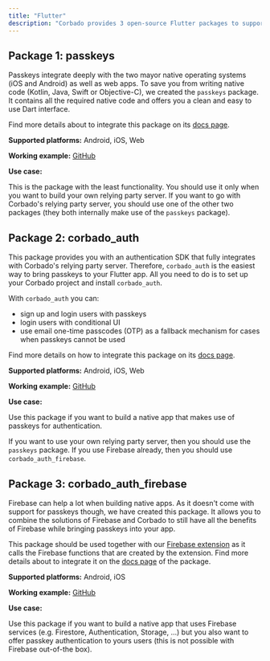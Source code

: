 ```yaml
---
title: "Flutter"
description: "Corbado provides 3 open-source Flutter packages to support different use cases when building a native app."
---
```


## Package 1: passkeys

Passkeys integrate deeply with the two mayor native operating systems (iOS and Android) as well as web apps. To save you from writing native code (Kotlin, Java, Swift or Objective-C), we created the `passkeys` package. It contains all the required native code and offers you a clean and easy to use Dart interface.

Find more details about to integrate this package on its [docs page](https://pub.dev/packages/passkeys).

**Supported platforms:** Android, iOS, Web

**Working example:** [GitHub](https://github.com/corbado/flutter-passkeys/tree/main/packages/passkeys/passkeys/example)

**Use case:**

This is the package with the least functionality. You should use it only when you want to build your own relying party server. If you want to go with Corbado's relying party server, you should use one of the other two packages (they both internally make use of the `passkeys` package).

## Package 2: corbado\_auth

This package provides you with an authentication SDK that fully integrates with Corbado's relying party server. Therefore, `corbado_auth` is the easiest way to bring passkeys to your Flutter app. All you need to do is to set up your Corbado project and install `corbado_auth`.

With `corbado_auth` you can:

* sign up and login users with passkeys
* login users with conditional UI
* use email one-time passcodes (OTP) as a fallback mechanism for cases when passkeys cannot be used

Find more details on how to integrate this package on its [docs page](https://pub.dev/packages/corbado\_auth).

**Supported platforms:** Android, iOS, Web

**Working example:** [GitHub](https://github.com/corbado/flutter-passkeys/tree/main/packages/corbado\_auth/example)

**Use case:**

Use this package if you want to build a native app that makes use of passkeys for authentication.&#x20;

If you want to use your own relying party server, then you should use the `passkeys` package. If you use Firebase already, then you should use `corbado_auth_firebase`.

## Package 3: corbado\_auth\_firebase &#x20;

Firebase can help a lot when building native apps. As it doesn't come with support for passkeys though, we have created this package. It allows you to combine the solutions of Firebase and Corbado to still have all the benefits of Firebase while bringing passkeys into your app.

This package should be used together with our [Firebase extension](https://extensions.dev/extensions/corbado/authentication-corbado) as it calls the Firebase functions that are created by the extension. Find more details about to integrate it on the [docs page](https://pub.dev/packages/corbado\_auth\_firebase) of the package.

**Supported platforms:** Android, iOS

**Working example:** [GitHub](https://github.com/corbado/flutter-passkeys/tree/main/packages/corbado\_auth/example)

**Use case:**

Use this package if you want to build a native app that uses Firebase services (e.g. Firestore, Authentication, Storage, ...) but you also want to offer passkey authentication to yours users (this is not possible with Firebase out-of-the box).
